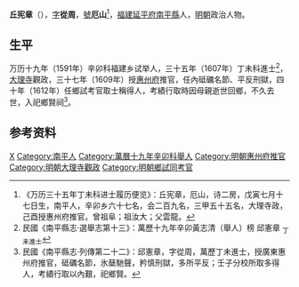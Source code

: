 '''丘宪章'''（{{bd|16世紀||1620年代}}），[[表字|字]]'''從周'''，[[號|號]]'''厄山'''<ref>《万历三十五年丁未科进士履历便览》：丘宪章，厄山，诗二房，戊寅七月十七日生，南平人，辛卯乡六十七名，会二百九名，三甲五十五名，大理寺政，己酉授惠州府推官。曾祖阜；祖汝大；父雲龍。</ref>，[[福建等處承宣布政使司|福建]][[延平府|延平府]][[南平縣|南平縣]]人，[[明朝|明朝]]政治人物。

== 生平 ==
万历十九年（1591年）辛卯科福建乡试举人，三十五年（1607年）丁未科進士<ref>民國《南平縣志·選舉志第十三》：萬歷十九年辛卯黃志清（舉人）榜 邱憲章 <sub>丁未進士</sub></ref>，[[大理寺|大理寺]]觀政，三十七年（1609年）授[[惠州府|惠州府]]推官，任內砥礪名節、平反刑獄，四十年（1612年）任鄉試考官取士稱得人，考績行取時因母親逝世回鄉，不久去世，入祀鄉賢祠<ref>民國《南平縣志·列傳第二十二》：邱憲章，字從周，萬歷丁未進士，授廣東惠州府推官，砥礪名節，氷蘖馳聲，矜慎刑獄，多所平反；壬子分校所取多得人，考績行取以內艱，祀鄉賢。</ref>。

==参考资料==
{{reflist}}

{{start box}}
{{s-off}}
{{s-before|[[韋大有|韋大有]]}}
{{s-title|明朝惠州府推官|1609年－1618年}}
{{s-after|[[溫國奇|溫國奇]]}}
{{end box}}

{{萬曆三十五年丁未科殿試金榜}}

{{Authority control}}

{{DEFAULTSORT:}}
[[Category:丘姓|X]]
[[Category:南平人|Category:南平人]]
[[Category:萬曆十九年辛卯科舉人|Category:萬曆十九年辛卯科舉人]]
[[Category:明朝惠州府推官|Category:明朝惠州府推官]]
[[Category:明朝大理寺觀政|Category:明朝大理寺觀政]]
[[Category:明朝鄉試同考官|Category:明朝鄉試同考官]]


{{明朝人物小作品}}
